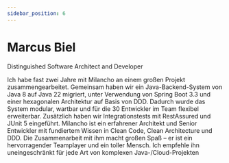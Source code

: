 ```yaml
---
sidebar_position: 6
---
```


# Marcus Biel

   Distinguished Software Architect and Developer

Ich habe fast zwei Jahre mit Milancho an einem großen Projekt zusammengearbeitet. Gemeinsam haben wir ein Java-Backend-System von Java 8 auf Java 22 migriert, unter Verwendung von Spring Boot 3.3 und einer hexagonalen Architektur auf Basis von DDD. Dadurch wurde das System modular, wartbar und für die 30 Entwickler im Team flexibel erweiterbar. Zusätzlich haben wir Integrationstests mit RestAssured und JUnit 5 eingeführt. Milancho ist ein erfahrener Architekt und Senior Entwickler mit fundiertem Wissen in Clean Code, Clean Architecture und DDD. Die Zusammenarbeit mit ihm macht großen Spaß – er ist ein hervorragender Teamplayer und ein toller Mensch. Ich empfehle ihn uneingeschränkt für jede Art von komplexen Java-/Cloud-Projekten




